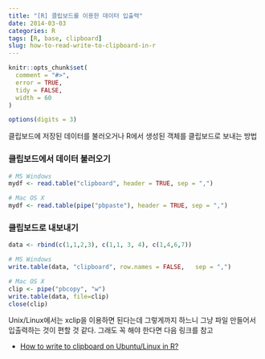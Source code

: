 ```yaml
---
title: "[R] 클립보드를 이용한 데이터 입출력"
date: 2014-03-03
categories: R
tags: [R, base, clipboard]
slug: how-to-read-write-to-clipboard-in-r
---
```


```r
knitr::opts_chunk$set(
  comment = "#>",
  error = TRUE,
  tidy = FALSE,
  width = 60
)

options(digits = 3)
```

클립보드에 저장된 데이터를 불러오거나 R에서 생성된 객체를 클립보드로 보내는 방법

### 클립보드에서 데이터 불러오기

```r
# MS Windows
mydf <- read.table("clipboard", header = TRUE, sep = ",")

# Mac OS X
mydf <- read.table(pipe("pbpaste"), header = TRUE, sep = ",")
```

### 클립보드로 내보내기

```r
data <- rbind(c(1,1,2,3), c(1,1, 3, 4), c(1,4,6,7))

# MS Windows
write.table(data, "clipboard", row.names = FALSE,   sep = ",")

# Mac OS X
clip <- pipe("pbcopy", "w")                       
write.table(data, file=clip)                               
close(clip)
```
            
Unix/Linux에서는 xclip을 이용하면 된다는데 그렇게까지 하느니 그냥 파일 만들어서 입출력하는 것이 편할 것 같다. 그래도 꼭 해야 한다면 다음 링크를 참고


* [How to write to clipboard on Ubuntu/Linux in R?](http://stackoverflow.com/questions/10959521/how-to-write-to-clipboard-on-ubuntu-linux-in-r)

